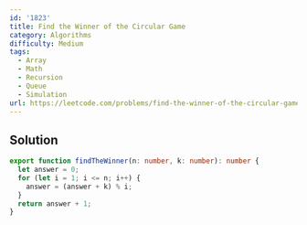 ```yaml
---
id: '1823'
title: Find the Winner of the Circular Game
category: Algorithms
difficulty: Medium
tags:
  - Array
  - Math
  - Recursion
  - Queue
  - Simulation
url: https://leetcode.com/problems/find-the-winner-of-the-circular-game
---
```


## Solution

```typescript showLineNumbers
export function findTheWinner(n: number, k: number): number {
  let answer = 0;
  for (let i = 1; i <= n; i++) {
    answer = (answer + k) % i;
  }
  return answer + 1;
}
```
